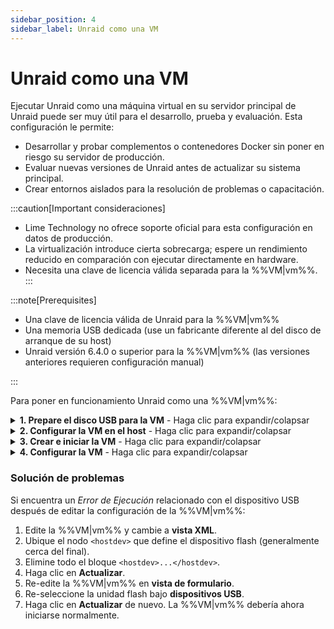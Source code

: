 ```yaml
---
sidebar_position: 4
sidebar_label: Unraid como una VM
---
```



# Unraid como una VM

Ejecutar Unraid como una máquina virtual en su servidor principal de Unraid puede ser muy útil para el desarrollo, prueba y evaluación. Esta configuración le permite:

- Desarrollar y probar complementos o contenedores Docker sin poner en riesgo su servidor de producción.
- Evaluar nuevas versiones de Unraid antes de actualizar su sistema principal.
- Crear entornos aislados para la resolución de problemas o capacitación.

:::caution[Important consideraciones]
- Lime Technology no ofrece soporte oficial para esta configuración en datos de producción.
- La virtualización introduce cierta sobrecarga; espere un rendimiento reducido en comparación con ejecutar directamente en hardware.
- Necesita una clave de licencia válida separada para la %%VM|vm%%.
:::

:::note\[Prerequisites]

- Una clave de licencia válida de Unraid para la %%VM|vm%%
- Una memoria USB dedicada (use un fabricante diferente al del disco de arranque de su host)
- Unraid versión 6.4.0 o superior para la %%VM|vm%% (las versiones anteriores requieren configuración manual)

:::

Para poner en funcionamiento Unraid como una %%VM|vm%%:

<details>
  <summary><strong>1. Prepare el disco USB para la VM</strong> - Haga clic para expandir/colapsar</summary>

  Preparar su disco USB es crucial para un proceso de arranque %%VM|vm%% fluido y confiable. Aquí está cómo configurar su entorno %%VM|vm%% con un dispositivo de arranque único y correctamente configurado.

  1. Use la herramienta [Unraid USB Creator](https://unraid.net/download) en su escritorio para preparar la unidad flash:
     - Seleccione **Permitir arranque EFI**.
     - Establezca un nombre único para el servidor (como `TowerVM` si su host es `Tower`).
     - Escriba la imagen en la unidad flash.

  2. Modificar archivos de configuración:
     - Cambie la etiqueta de la unidad flash de `UNRAID` a un nombre único (ej., `UNRAID-VM`).

     - Edite el archivo `syslinux/syslinux.cfg` en la unidad flash:

       ```
       label Unraid OS
         menu default
         kernel /bzimage
         append unraidlabel=UNRAID-VM initrd=/bzroot
       ```

     - Realizar este cambio en todos los modos de arranque (GUI/Modo seguro) dentro del archivo.

     - Copie el archivo `syslinux.cfg` actualizado a `EFI/boot/syslinux.cfg`

  3. Cree un archivo llamado `startup.nsh` en la raíz de la unidad flash con este contenido:

     ```
     \EFI\boot\bootx64.efi
     ```

  4. Tome nota del fabricante de la unidad flash (necesitará esto para la configuración de %%VM|vm%% más adelante).
</details>

<details>
  <summary><strong>2. Configurar la VM en el host</strong> - Haga clic para expandir/colapsar</summary>

  Configurar la %%VM|vm%% de Unraid requiere algunas configuraciones específicas para asegurar un funcionamiento adecuado.

  Para crear la plantilla de %%VM|vm%%:

  1. En el servidor host de Unraid, vaya a ***Configuración → Administrador de VM*** y asegúrese de que las %%VM|vm%% estén habilitadas.
  2. Navegue a la pestaña **VMs** y haga clic en **Agregar VM**.
  3. Seleccione la plantilla **Slackware**, ya que es la que más se parece a Unraid.
  4. (Opcional) Si está disponible, reemplace el ícono de Slackware con el ícono de Unraid.
  5. Nombre la %%VM|vm%% (ej., `UNRAID-VM`).
  6. (Opcional) Añada una descripción, tal como *"Entorno de prueba de Unraid - vX.XX.X."*
  7. Asignar recursos:
     - CPUs: 2-4 núcleos
     - RAM: 4-8 GB (establecer Inicial y Máximo con el mismo valor)
  8. Establezca **Tipo de Máquina** en **Q35 (última)**.
  9. Configure **BIOS** en **OVMF** y **controlador USB** en **3.0 (QEMU XHCI)**.
  10. Configurar discos virtuales:
      - Agregar %%vDisks|vdisk%% para cache/datos usando formato **RAW** y bus **SATA**.
      - Dimensionar discos de manera diferente para fácil identificación (e.g., %%parity|paridad%% > datos > %%cache|cache%%).
  11. Deje gráficos, sonido y red en sus configuraciones predeterminadas.
  12. En **dispositivos USB**, seleccione la unidad flash por **fabricante**, no por etiqueta.

  :::importante
  La unidad USB de %%VM|vm%% debe ser de un fabricante diferente al de la unidad de arranque del host. Si coinciden, la unidad de %%VM|vm%% no será visible.
  :::
</details>

<details>
  <summary><strong>3. Crear e iniciar la VM</strong> - Haga clic para expandir/colapsar</summary>

  Para iniciar la %%VM|vm%% después de la configuración:

  1. Desmarque **Iniciar VM después de la creación** si desea control manual.
  2. Haga clic en **Crear**.
  3. En la pestaña **VMs**, haga clic en el ícono de la %%VM|vm%% de Unraid y seleccione **Iniciar con consola (%%VNC|vnc-session%%)**.
  4. Observe el proceso de arranque en la consola %%VNC|vnc-session%% y anote la dirección IP de la %%VM|vm%% que se muestra antes de iniciar sesión.
</details>

<details>
  <summary><strong>4. Configurar la VM</strong> - Haga clic para expandir/colapsar</summary>

  Una vez que la %%VM|vm%% esté en funcionamiento, configúrela como un servidor Unraid físico:

  1. Acceda al **WebGUI** de la %%VM|vm%% en `http://[VM-IP]`.
  2. Vaya a ***Configuración → Identificación***:
     - Establezca un nombre de **Servidor único** (e.g., `Unraid-VM`).
     - Agregue una descripción como "Instancia de desarrollo."
  3. (Opcional) Vaya a ***Configuración → Opciones de visualización*** y elija un tema de color diferente para distinguirlo del host.
  4. Vaya a ***Configuración → opciones de %%SMB|samba%% → Configuración de grupo de trabajo*** y establezca **Maestro local** en *No* para evitar conflictos.
  5. Para la transferencia de UPS (si el host tiene UPS):
     - Vaya a ***Configuración → UPS*** en la %%VM|vm%%.
     - Establezca **Cable de UPS** en *Ether*.
     - Establezca **Tipo de UPS** en *net*.
     - Ingrese la IP del host en **Dispositivo**.
     - Configure **Ejecutar** para apagar la %%VM|vm%% antes que el host.
  6. Comience el %%array|array%% con sus dispositivos configurados.
  7. Instale [**Community Applications**](https://unraid.net/community/apps) para pruebas de complementos/Docker.
  8. Actualice la %%VM|vm%% a través de ***Herramientas → Actualizar OS***, al igual que un servidor físico.
</details>

### Solución de problemas

Si encuentra un *Error de Ejecución* relacionado con el dispositivo USB después de editar la configuración de la %%VM|vm%%:

1. Edite la %%VM|vm%% y cambie a **vista XML**.
2. Ubique el nodo `<hostdev>` que define el dispositivo flash (generalmente cerca del final).
3. Elimine todo el bloque `<hostdev>...</hostdev>`.
4. Haga clic en **Actualizar**.
5. Re-edite la %%VM|vm%% en **vista de formulario**.
6. Re-seleccione la unidad flash bajo **dispositivos USB**.
7. Haga clic en **Actualizar** de nuevo. La %%VM|vm%% debería ahora iniciarse normalmente.
